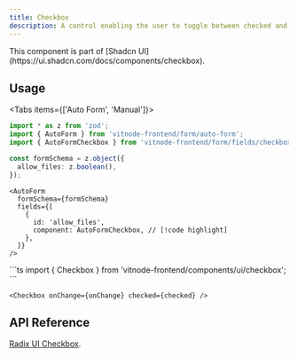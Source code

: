 ```yaml
---
title: Checkbox
description: A control enabling the user to toggle between checked and unchecked states.
---
```



<ImageZoom src={img} className="max-w-xs" alt="Checkbox" />

<Callout title="Shadcn UI">
  This component is part of [Shadcn
  UI](https://ui.shadcn.com/docs/components/checkbox).
</Callout>

## Usage


<Tabs items={['Auto Form', 'Manual']}>
  <Tab value="Auto Form">
```ts
import * as z from 'zod';
import { AutoForm } from 'vitnode-frontend/form/auto-form';
import { AutoFormCheckbox } from 'vitnode-frontend/form/fields/checkbox';
```

```ts
const formSchema = z.object({
  allow_files: z.boolean(),
});
```

```tsx
<AutoForm
  formSchema={formSchema}
  fields={[
    {
      id: 'allow_files',
      component: AutoFormCheckbox, // [!code highlight]
    },
  ]}
/>
```

  </Tab>

  <Tab value="Manual">
```ts
import { Checkbox } from 'vitnode-frontend/components/ui/checkbox';
```

```tsx
<Checkbox onChange={onChange} checked={checked} />
```

  </Tab>
</Tabs>

## API Reference

[Radix UI Checkbox](https://www.radix-ui.com/primitives/docs/components/checkbox#api-reference).
